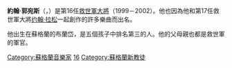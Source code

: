 {{救世軍}}
'''約翰·郭宛斯'''（{{lang-en|'''John Gowans'''}}，{{bd|1934年|11月13日|catIdx=G}}）是第16任[[救世軍大將|救世軍大將]]（1999－2002）。他也因為他和第17任救世軍大將[[约翰·拉松|约翰·拉松]]一起創作的許多樂曲而出名。

他出生在蘇格蘭的布蘭岱，是五個孩子中排名第三的人。他的父母親也都是救世軍的軍官。

{{救世軍大將|
Predecessor=[[保羅·雷德|保羅·雷德]]|
Successor=[[约翰·拉松|约翰·拉松]]|Dates=1999–2002}}

{{Authority control}}

[[Category:蘇格蘭音樂家|Category:蘇格蘭音樂家]]
[[Category:救世军大将|16]]
[[Category:蘇格蘭新教徒|Category:蘇格蘭新教徒]]